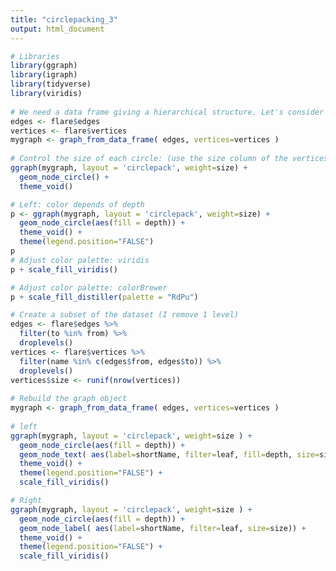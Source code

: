 ```yaml
---
title: "circlepacking_3"
output: html_document
---
```


```r
# Libraries
library(ggraph)
library(igraph)
library(tidyverse)
library(viridis)
 
# We need a data frame giving a hierarchical structure. Let's consider the flare dataset:
edges <- flare$edges
vertices <- flare$vertices
mygraph <- graph_from_data_frame( edges, vertices=vertices )
 
# Control the size of each circle: (use the size column of the vertices data frame)
ggraph(mygraph, layout = 'circlepack', weight=size) + 
  geom_node_circle() +
  theme_void()
```
```r
# Left: color depends of depth
p <- ggraph(mygraph, layout = 'circlepack', weight=size) + 
  geom_node_circle(aes(fill = depth)) +
  theme_void() + 
  theme(legend.position="FALSE")
p
# Adjust color palette: viridis
p + scale_fill_viridis()
```

```r
# Adjust color palette: colorBrewer
p + scale_fill_distiller(palette = "RdPu") 
```

```r
# Create a subset of the dataset (I remove 1 level)
edges <- flare$edges %>% 
  filter(to %in% from) %>% 
  droplevels()
vertices <- flare$vertices %>% 
  filter(name %in% c(edges$from, edges$to)) %>% 
  droplevels()
vertices$size <- runif(nrow(vertices))
 
# Rebuild the graph object
mygraph <- graph_from_data_frame( edges, vertices=vertices )
 
# left
ggraph(mygraph, layout = 'circlepack', weight=size ) + 
  geom_node_circle(aes(fill = depth)) +
  geom_node_text( aes(label=shortName, filter=leaf, fill=depth, size=size)) +
  theme_void() + 
  theme(legend.position="FALSE") + 
  scale_fill_viridis()
```

```r
# Right 
ggraph(mygraph, layout = 'circlepack', weight=size ) + 
  geom_node_circle(aes(fill = depth)) +
  geom_node_label( aes(label=shortName, filter=leaf, size=size)) +
  theme_void() + 
  theme(legend.position="FALSE") + 
  scale_fill_viridis()
```
